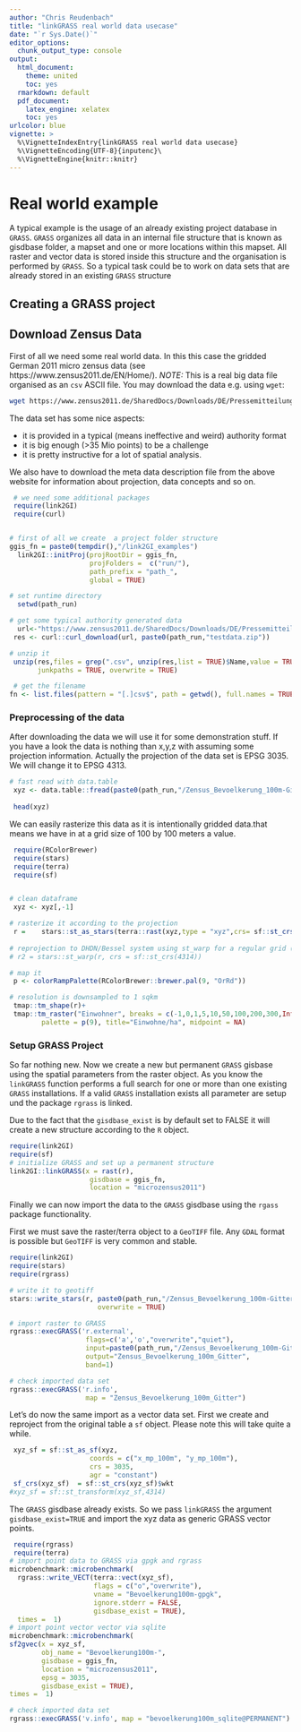 ```yaml
---
author: "Chris Reudenbach"
title: "linkGRASS real world data usecase"
date: "`r Sys.Date()`"
editor_options:
  chunk_output_type: console
output:
  html_document: 
    theme: united
    toc: yes
  rmarkdown: default
  pdf_document:
    latex_engine: xelatex
    toc: yes
urlcolor: blue
vignette: >
  %\VignetteIndexEntry{linkGRASS real world data usecase}
  %\VignetteEncoding{UTF-8}{inputenc}\
  %\VignetteEngine{knitr::knitr}
---
```



#  Real world example
A typical example is the usage of an already existing project database in `GRASS`. `GRASS` organizes all data in an internal file structure that is known as gisdbase folder, a mapset and one or more locations within this mapset. All raster and vector data is stored inside this structure and the organisation is performed by `GRASS`. So a typical task could be to work on data sets that are already stored in an existing `GRASS` structure

## Creating a GRASS project

## Download Zensus Data
First of all we need some real world data. In this this case the gridded German 2011 micro zensus data (see https://www.zensus2011.de/EN/Home/). *NOTE:* This is a real big data file organised as an `csv` ASCII file. You may download the data e.g. using `wget`:

```sh
wget https://www.zensus2011.de/SharedDocs/Downloads/DE/Pressemitteilung/DemografischeGrunddaten/csv_Bevoelkerung_100m_Gitter.zip?__blob=publicationFile&v=3

```
The data set has some nice aspects:

  - it is provided in a typical (means ineffective and weird) authority format
  - it is big enough (>35 Mio points) to be a challenge
  - it is pretty instructive for a lot of spatial analysis. 

We also have to download the meta data description file from the above website for information about projection, data concepts and so on.


```r
 # we need some additional packages
 require(link2GI)
 require(curl)


# first of all we create  a project folder structure 
ggis_fn = paste0(tempdir(),"/link2GI_examples")
  link2GI::initProj(projRootDir = ggis_fn, 
                    projFolders =  c("run/"),
                    path_prefix = "path_",
                    global = TRUE)

# set runtime directory
  setwd(path_run)

# get some typical authority generated data 
  url<-"https://www.zensus2011.de/SharedDocs/Downloads/DE/Pressemitteilung/DemografischeGrunddaten/csv_Bevoelkerung_100m_Gitter.zip;jsessionid=294313DDBB57914D6636DE373897A3F2.2_cid389?__blob=publicationFile&v=3"
 res <- curl::curl_download(url, paste0(path_run,"testdata.zip"))

# unzip it
 unzip(res,files = grep(".csv", unzip(res,list = TRUE)$Name,value = TRUE),
       junkpaths = TRUE, overwrite = TRUE)

 # get the filename 
fn <- list.files(pattern = "[.]csv$", path = getwd(), full.names = TRUE)

```

### Preprocessing of the data
After downloading the data we will use it for some demonstration stuff. If you have a look the data is nothing than x,y,z with assuming some projection information. Actually the projection of the data set is EPSG 3035. We will change it to EPSG 4313.


```r
# fast read with data.table 
 xyz <- data.table::fread(paste0(path_run,"/Zensus_Bevoelkerung_100m-Gitter.csv"))
 
 head(xyz)
```

We can easily rasterize this data as it is intentionally gridded data.that means we have in at a grid size of 100 by 100 meters a value.


```r
 require(RColorBrewer)
 require(stars)
 require(terra)
 require(sf)


# clean dataframe
 xyz <- xyz[,-1]

# rasterize it according to the projection 
 r =	stars::st_as_stars(terra::rast(xyz,type = "xyz",crs= sf::st_crs(3035)$wkt))
 
# reprojection to DHDN/Bessel system using st_warp for a regular grid (https://epsg.io/4314)
# r2 = stars::st_warp(r, crs = sf::st_crs(4314))

# map it
 p <- colorRampPalette(RColorBrewer::brewer.pal(9, "OrRd"))

# resolution is downsampled to 1 sqkm
 tmap::tm_shape(r)+
 tmap::tm_raster("Einwohner", breaks = c(-1,0,1,5,10,50,100,200,300,Inf),  
		palette = p(9), title="Einwohne/ha", midpoint = NA) 

```


### Setup GRASS Project
So far nothing new. Now we create a new but permanent `GRASS` gisbase using the spatial parameters from the raster object. As you know the `linkGRASS` function performs a full search for one or more than one existing  `GRASS` installations. If a valid `GRASS` installation exists all parameter are setup und the package `rgrass`  is linked.

Due to the fact that the `gisdbase_exist` is by default set to FALSE it will create a new structure according to the `R` object. 


```r
require(link2GI)
require(sf)
# initialize GRASS and set up a permanent structure  
link2GI::linkGRASS(x = rast(r), 
                    gisdbase = ggis_fn,
                    location = "microzensus2011")   
```

Finally we can now import the data to the `GRASS` gisdbase using the `rgass` package functionality. 

First we must save the raster/terra object to a `GeoTIFF` file. Any `GDAL` format is possible but `GeoTIFF` is very common and stable.


```r
require(link2GI)
require(stars)
require(rgrass)

# write it to geotiff
stars::write_stars(r, paste0(path_run,"/Zensus_Bevoelkerung_100m-Gitter.tif"), 
                      overwrite = TRUE)

# import raster to GRASS
rgrass::execGRASS('r.external',
                   flags=c('a','o',"overwrite","quiet"),
                   input=paste0(path_run,"/Zensus_Bevoelkerung_100m-Gitter.tif"),
                   output="Zensus_Bevoelkerung_100m_Gitter",
                   band=1)

# check imported data set
rgrass::execGRASS('r.info',
                   map = "Zensus_Bevoelkerung_100m_Gitter") 
```

Let's do now the same import as a vector data set. First we create and reproject from the original table a `sf` object. Please note this will take quite a while.


```r

 xyz_sf = sf::st_as_sf(xyz,
                    coords = c("x_mp_100m", "y_mp_100m"),
                    crs = 3035,
                    agr = "constant")
 sf_crs(xyz_sf)  = sf::st_crs(xyz_sf)$wkt
#xyz_sf = sf::st_transform(xyz_sf,4314)

```



The `GRASS` gisdbase already exists. So we pass  `linkGRASS` the argument `gisdbase_exist=TRUE` and import the xyz data as generic GRASS vector points.


```r
 require(rgrass)
 require(terra)
# import point data to GRASS via gpgk and rgrass
microbenchmark::microbenchmark(
  rgrass::write_VECT(terra::vect(xyz_sf),
                     flags = c("o","overwrite"),
                     vname = "Bevoelkerung100m-gpgk",
                     ignore.stderr = FALSE,
                     gisdbase_exist = TRUE), 
  times =  1)
# import point vector vector via sqlite 
microbenchmark::microbenchmark(
sf2gvec(x = xyz_sf,
        obj_name = "Bevoelkerung100m-",
        gisdbase = ggis_fn,
        location = "microzensus2011",
        epsg = 3035,
        gisdbase_exist = TRUE),
times =  1)

# check imported data set
rgrass::execGRASS('v.info', map = "bevoelkerung100m_sqlite@PERMANENT") 
```
